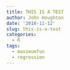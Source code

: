```yaml
---
title: THIS IS A TEST
author: John Houghton
date: '2018-11-12'
slug: this-is-a-test
categories:
  - R
tags:
  - maximumfun
  - regression
---
```


